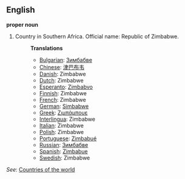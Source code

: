 ==English==

'''proper noun'''

# Country in Southern Africa. Official name: Republic of Zimbabwe.
#:'''Translations'''
#:*[[Bulgarian]]: [[Зимбабве]]
#:*[[Chinese]]: [[津巴布韦]]
#:*[[Danish]]: Zimbabwe
#:*[[Dutch]]: Zimbabwe
#:*[[Esperanto]]: [[Zimbabvo]]
#:*[[Finnish]]: Zimbabwe
#:*[[French]]: Zimbabwe
#:*[[German]]: [[Simbabwe]]
#:*[[Greek]]: [[Ζιμπάμπουε]]
#:*[[Interlingua]]: Zimbabwe
#:*[[Italian]]: Zimbabwe
#:*[[Polish]]: Zimbabwe
#:*[[Portuguese]]: [[Zimbabué]]
#:*[[Russian]]: [[Зимбабве]]
#:*[[Spanish]]: [[Zimbabue]]
#:*[[Swedish]]: Zimbabwe

''See'': [[Countries of the world]]